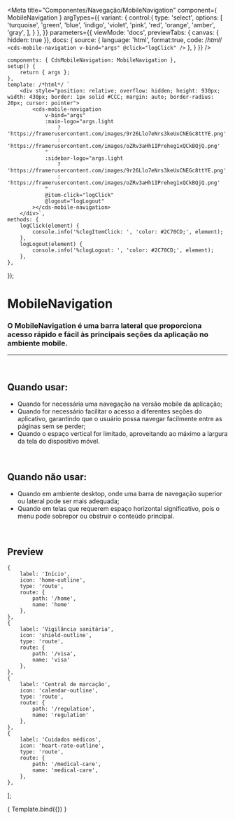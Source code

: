 
<Meta
	title="Componentes/Navegação/MobileNavigation"
	component={ MobileNavigation }
	argTypes={{
		variant: {
			control:{
				type: 'select',
				options: [
					'turquoise',
					'green',
					'blue',
					'indigo',
					'violet',
					'pink',
					'red',
					'orange',
					'amber',
					'gray',
				],
			}
		},
	}}
	parameters={{
		viewMode: 'docs',
		previewTabs: { canvas: { hidden: true }},
		docs: {
			source: {
				language: 'html',
				format:true,
				code: /*html*/
`<cds-mobile-navigation
	v-bind="args"
	@click="logClick"
/>`
			},
		}
	}}
/>

	components: { CdsMobileNavigation: MobileNavigation },
	setup() {
		return { args };
	},
	template: /*html*/ `
		<div style="position: relative; overflow: hidden; height: 930px; width: 430px; border: 1px solid #CCC; margin: auto; border-radius: 20px; cursor: pointer">
			<cds-mobile-navigation
				v-bind="args"
				:main-logo="args.light
					? 'https://framerusercontent.com/images/9r26Llo7eNrs3keUxCNEGc8ttYE.png'
					: 'https://framerusercontent.com/images/oZRv3aHh1IPreheg1xQCkBQjQ.png'
				"
				:sidebar-logo="args.light
					? 'https://framerusercontent.com/images/9r26Llo7eNrs3keUxCNEGc8ttYE.png'
					: 'https://framerusercontent.com/images/oZRv3aHh1IPreheg1xQCkBQjQ.png'
				"
				@item-click="logClick"
				@logout="logLogout"
			></cds-mobile-navigation>
		</div>`,
	methods: {
		logClick(element) {
			console.info('%clogItemClick: ', 'color: #2C70CD;', element);
		},
		logLogout(element) {
			console.info('%clogLogout: ', 'color: #2C70CD;', element);
		},
	},
});

# MobileNavigation

### O MobileNavigation é uma barra lateral que proporciona acesso rápido e fácil às principais seções da aplicação no ambiente mobile.
---
<br />

## Quando usar:
- Quando for necessária uma navegação na versão mobile da aplicação;
- Quando for necessário facilitar o acesso a diferentes seções do aplicativo, garantindo que o usuário possa navegar facilmente entre as páginas sem se perder;
- Quando o espaço vertical for limitado, aproveitando ao máximo a largura da tela do dispositivo móvel.

<br />

## Quando não usar:
- Quando em ambiente desktop, onde uma barra de navegação superior ou lateral pode ser mais adequada;
- Quando em telas que requerem espaço horizontal significativo, pois o menu pode sobrepor ou obstruir o conteúdo principal.

<br />

## Preview

	{
		label: 'Início',
		icon: 'home-outline',
		type: 'route',
		route: {
			path: '/home',
			name: 'home'
		},
	},
	{
		label: 'Vigilância sanitária',
		icon: 'shield-outline',
		type: 'route',
		route: {
			path: '/visa',
			name: 'visa'
		},
	},
	{
		label: 'Central de marcação',
		icon: 'calendar-outline',
		type: 'route',
		route: {
			path: '/regulation',
			name: 'regulation'
		},
	},
	{
		label: 'Cuidados médicos',
		icon: 'heart-rate-outline',
		type: 'route',
		route: {
			path: '/medical-care',
			name: 'medical-care',
		},
	},
];

<Canvas>
	<Story
		name="MobileNavigation"
		args={{
			variant: 'indigo',
			light: true,
			mainLogo: 'https://framerusercontent.com/images/9r26Llo7eNrs3keUxCNEGc8ttYE.png',
			sidebarLogo: 'https://framerusercontent.com/images/9r26Llo7eNrs3keUxCNEGc8ttYE.png',
			items: sideBarItems,
			activeItem: sideBarItems[1],
			user: {
				name: 'Joana Mendes',
				role: 'Administradora',
			},
		}}
	>
		{ Template.bind({}) }
	</Story>
</Canvas>

<ArgsTable story="MobileNavigation" />
